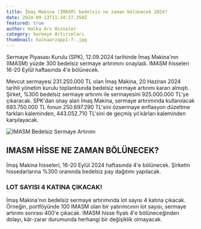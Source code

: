 ```yaml
---
title: İmaş Makina (IMASM) bedelsiz ne zaman bölünecek 2024?
date: 2024-09-13T11:34:27.350Z
featured: true
author: Halka Arz Hisseler
category: Sermaye Artırımları
thumbnail: halkaarzapp1-7-.jpg
---
```

Sermaye Piyasası Kurulu (SPK), 12.09.2024 tarihinde İmaş Makina'nın (IMASM) yüzde 300 bedelsiz sermaye artırımını onayladı. IMASM hisseleri 16-20 Eylül haftasında 4'e bölünecek.

Mevcut sermayesi 231.250.000 TL olan İmaş Makina, 20 Haziran 2024 tarihli yönetim kurulu toplantısında bedelsiz sermaye artırımı kararı almıştı. Şirket, %300 bedelsiz sermaye artırımı ile sermayesini 925.000.000 TL'ye çıkaracak. SPK'dan onay alan İmaş Makina, sermaye artırımında kullanılacak 693.750.000 TL fonun 250.697.290 TL'sini özsermaye enflasyon düzeltme farkları kaleminden, 443.052.710 TL'sini de geçmiş yıl kârları kaleminden karşılayacak.

![IMASM Bedelsiz Sermaye Artırımı](imasmbedlsz.jpg "IMASM Bedelsiz Sermaye Artırımı")

## **IMASM HİSSE NE ZAMAN BÖLÜNECEK?**

İmaş Makina hisseleri, 16-20 Eylül 2024 haftasında 4'e bölünecek. Şirketin hissedarlarına %300 oranında bedelsiz pay dağıtımı yapılacak.

### **LOT SAYISI 4 KATINA ÇIKACAK!**

İmaş Makina'nın bedelsiz sermaye artırımında lot sayısı 4 katına çıkacak. Örneğin, portföyünde 100 IMASM olan bir yatırımcının lot sayısı, sermaye artırımı sonrası 400'e çıkacak. IMASM hisse fiyatı 4'e bölüneceğinden dolayı, kâr-zarar durumunda herhangi bir değişiklik olmayacak.